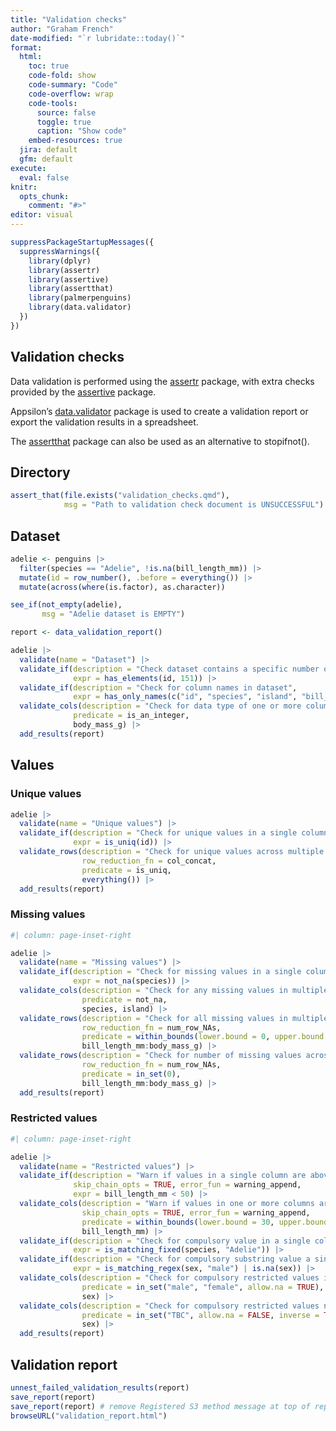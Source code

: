 ```yaml
---
title: "Validation checks"
author: "Graham French"
date-modified: "`r lubridate::today()`"
format: 
  html:
    toc: true
    code-fold: show
    code-summary: "Code"
    code-overflow: wrap
    code-tools:
      source: false
      toggle: true
      caption: "Show code"
    embed-resources: true
  jira: default
  gfm: default
execute: 
  eval: false
knitr:
  opts_chunk:
    comment: "#>"
editor: visual
---
```


```r
suppressPackageStartupMessages({
  suppressWarnings({
    library(dplyr)
    library(assertr)
    library(assertive)
    library(assertthat)
    library(palmerpenguins)
    library(data.validator)
  })
})
```

## Validation checks

Data validation is performed using the [assertr](https://cran.r-project.org/web/packages/assertr/vignettes/assertr.html) package, with extra checks provided by the [assertive](https://cran.r-project.org/web/packages/assertive/vignettes/checklists.html) package.

Appsilon's [data.validator](https://appsilon.github.io/data.validator/index.html) package is used to create a validation report or export the validation results in a spreadsheet.

The [assertthat](https://github.com/hadley/assertthat) package can also be used as an alternative to stopifnot().

## Directory

```r
assert_that(file.exists("validation_checks.qmd"), 
            msg = "Path to validation check document is UNSUCCESSFUL")
```

## Dataset

```r
adelie <- penguins |> 
  filter(species == "Adelie", !is.na(bill_length_mm)) |> 
  mutate(id = row_number(), .before = everything()) |> 
  mutate(across(where(is.factor), as.character))
```

```r
see_if(not_empty(adelie), 
       msg = "Adelie dataset is EMPTY")
```

```r
report <- data_validation_report()
```

```r
adelie |> 
  validate(name = "Dataset") |> 
  validate_if(description = "Check dataset contains a specific number of rows",
              expr = has_elements(id, 151)) |> 
  validate_if(description = "Check for column names in dataset",
              expr = has_only_names(c("id", "species", "island", "bill_length_mm", "bill_depth_mm", "flipper_length_mm", "body_mass_g", "sex", "year"))) |>
  validate_cols(description = "Check for data type of one or more columns",
              predicate = is_an_integer,
              body_mass_g) |> 
  add_results(report)
```

## Values

### Unique values

```r
adelie |> 
  validate(name = "Unique values") |>
  validate_if(description = "Check for unique values in a single column",
              expr = is_uniq(id)) |>
  validate_rows(description = "Check for unique values across multiple columns",
                row_reduction_fn = col_concat,
                predicate = is_uniq,
                everything()) |>
  add_results(report)
```

### Missing values

```r
#| column: page-inset-right

adelie |> 
  validate(name = "Missing values") |>
  validate_if(description = "Check for missing values in a single column",
              expr = not_na(species)) |> 
  validate_cols(description = "Check for any missing values in multiple columns",
                predicate = not_na,
                species, island) |> 
  validate_rows(description = "Check for all missing values in multiple columns",
                row_reduction_fn = num_row_NAs,
                predicate = within_bounds(lower.bound = 0, upper.bound = 4, include.upper = FALSE),
                bill_length_mm:body_mass_g) |> 
  validate_rows(description = "Check for number of missing values across multiple columns",
                row_reduction_fn = num_row_NAs,
                predicate = in_set(0),
                bill_length_mm:body_mass_g) |>
  add_results(report)
```

### Restricted values

```r
#| column: page-inset-right

adelie |> 
  validate(name = "Restricted values") |> 
  validate_if(description = "Warn if values in a single column are above a defined value or are missing",
              skip_chain_opts = TRUE, error_fun = warning_append,
              expr = bill_length_mm < 50) |> 
  validate_cols(description = "Warn if values in one or more columns are outside a given range",
                skip_chain_opts = TRUE, error_fun = warning_append,
                predicate = within_bounds(lower.bound = 30, upper.bound = 50),
                bill_length_mm) |>
  validate_if(description = "Check for compulsory value in a single column",
              expr = is_matching_fixed(species, "Adelie")) |>
  validate_if(description = "Check for compulsory substring value a single column",
              expr = is_matching_regex(sex, "male") | is.na(sex)) |>
  validate_cols(description = "Check for compulsory restricted values in one or more columns (supply values as an external vector for four or more values)",
                predicate = in_set("male", "female", allow.na = TRUE),
                sex) |>
  validate_cols(description = "Check for compulsory restricted values not in one or more columns",
                predicate = in_set("TBC", allow.na = FALSE, inverse = TRUE),
                sex) |>
  add_results(report)
```

## Validation report

```r
unnest_failed_validation_results(report)
save_report(report)
save_report(report) # remove Registered S3 method message at top of report
browseURL("validation_report.html")
```
